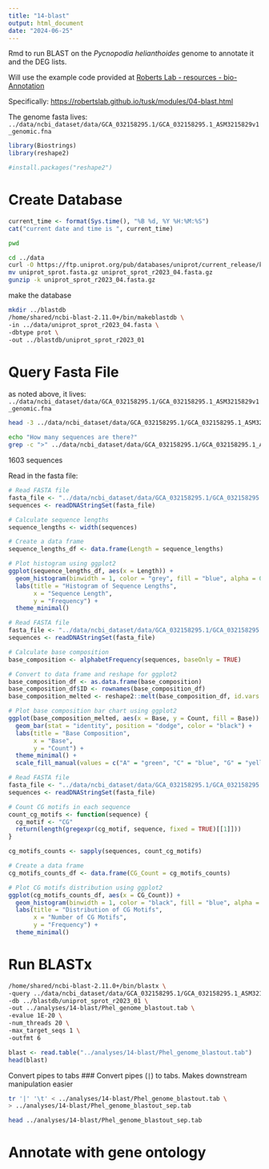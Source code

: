 ```yaml
---
title: "14-blast"
output: html_document
date: "2024-06-25"
---
```

Rmd to run BLAST on the _Pycnopodia helianthoides_ genome to annotate it and the DEG lists. 

Will use the example code provided at [Roberts Lab - resources - bio-Annotation](https://robertslab.github.io/resources/bio-Annotation/)

Specifically: [https://robertslab.github.io/tusk/modules/04-blast.html](https://robertslab.github.io/tusk/modules/04-blast.html) 

The genome fasta lives:    
`../data/ncbi_dataset/data/GCA_032158295.1/GCA_032158295.1_ASM3215829v1_genomic.fna`

```r
library(Biostrings)
library(reshape2)
```

```r
#install.packages("reshape2")
```


# Create Database
```r
current_time <- format(Sys.time(), "%B %d, %Y %H:%M:%S")
cat("current date and time is ", current_time)
```

```bash
pwd
```


```bash
cd ../data
curl -O https://ftp.uniprot.org/pub/databases/uniprot/current_release/knowledgebase/complete/uniprot_sprot.fasta.gz
mv uniprot_sprot.fasta.gz uniprot_sprot_r2023_04.fasta.gz
gunzip -k uniprot_sprot_r2023_04.fasta.gz
```

make the database
```bash
mkdir ../blastdb
/home/shared/ncbi-blast-2.11.0+/bin/makeblastdb \
-in ../data/uniprot_sprot_r2023_04.fasta \
-dbtype prot \
-out ../blastdb/uniprot_sprot_r2023_01
```

# Query Fasta File
as noted above, it lives: `../data/ncbi_dataset/data/GCA_032158295.1/GCA_032158295.1_ASM3215829v1_genomic.fna`

```bash
head -3 ../data/ncbi_dataset/data/GCA_032158295.1/GCA_032158295.1_ASM3215829v1_genomic.fna
```

```bash
echo "How many sequences are there?"
grep -c ">" ../data/ncbi_dataset/data/GCA_032158295.1/GCA_032158295.1_ASM3215829v1_genomic.fna
```
1603 sequences

Read in the fasta file: 
```r
# Read FASTA file
fasta_file <- "../data/ncbi_dataset/data/GCA_032158295.1/GCA_032158295.1_ASM3215829v1_genomic.fna"  # Replace with the name of your FASTA file
sequences <- readDNAStringSet(fasta_file)

# Calculate sequence lengths
sequence_lengths <- width(sequences)

# Create a data frame
sequence_lengths_df <- data.frame(Length = sequence_lengths)

# Plot histogram using ggplot2
ggplot(sequence_lengths_df, aes(x = Length)) +
  geom_histogram(binwidth = 1, color = "grey", fill = "blue", alpha = 0.75) +
  labs(title = "Histogram of Sequence Lengths",
       x = "Sequence Length",
       y = "Frequency") +
  theme_minimal()
```
```r
# Read FASTA file
fasta_file <- "../data/ncbi_dataset/data/GCA_032158295.1/GCA_032158295.1_ASM3215829v1_genomic.fna"
sequences <- readDNAStringSet(fasta_file)

# Calculate base composition
base_composition <- alphabetFrequency(sequences, baseOnly = TRUE)

# Convert to data frame and reshape for ggplot2
base_composition_df <- as.data.frame(base_composition)
base_composition_df$ID <- rownames(base_composition_df)
base_composition_melted <- reshape2::melt(base_composition_df, id.vars = "ID", variable.name = "Base", value.name = "Count")

# Plot base composition bar chart using ggplot2
ggplot(base_composition_melted, aes(x = Base, y = Count, fill = Base)) +
  geom_bar(stat = "identity", position = "dodge", color = "black") +
  labs(title = "Base Composition",
       x = "Base",
       y = "Count") +
  theme_minimal() +
  scale_fill_manual(values = c("A" = "green", "C" = "blue", "G" = "yellow", "T" = "red"))
```

```r
# Read FASTA file
fasta_file <- "../data/ncbi_dataset/data/GCA_032158295.1/GCA_032158295.1_ASM3215829v1_genomic.fna"
sequences <- readDNAStringSet(fasta_file)

# Count CG motifs in each sequence
count_cg_motifs <- function(sequence) {
  cg_motif <- "CG"
  return(length(gregexpr(cg_motif, sequence, fixed = TRUE)[[1]]))
}

cg_motifs_counts <- sapply(sequences, count_cg_motifs)

# Create a data frame
cg_motifs_counts_df <- data.frame(CG_Count = cg_motifs_counts)

# Plot CG motifs distribution using ggplot2
ggplot(cg_motifs_counts_df, aes(x = CG_Count)) +
  geom_histogram(binwidth = 1, color = "black", fill = "blue", alpha = 0.75) +
  labs(title = "Distribution of CG Motifs",
       x = "Number of CG Motifs",
       y = "Frequency") +
  theme_minimal()
```

# Run BLASTx
```bash
/home/shared/ncbi-blast-2.11.0+/bin/blastx \
-query ../data/ncbi_dataset/data/GCA_032158295.1/GCA_032158295.1_ASM3215829v1_genomic.fna \
-db ../blastdb/uniprot_sprot_r2023_01 \
-out ../analyses/14-blast/Phel_genome_blastout.tab \
-evalue 1E-20 \
-num_threads 20 \
-max_target_seqs 1 \
-outfmt 6
```


```r
blast <- read.table("../analyses/14-blast/Phel_genome_blastout.tab")
head(blast)
```
Convert pipes to tabs 
### Convert pipes (`|`) to tabs.
Makes downstream manipulation easier

```bash
tr '|' '\t' < ../analyses/14-blast/Phel_genome_blastout.tab \
> ../analyses/14-blast/Phel_genome_blastout_sep.tab

head ../analyses/14-blast/Phel_genome_blastout_sep.tab
```

# Annotate with gene ontology






